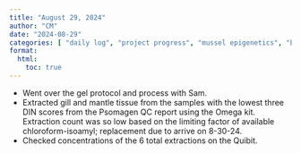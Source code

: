 ```yaml
---
title: "August 29, 2024"
author: "CM"
date: "2024-08-29"
categories: [ "daily log", "project progress", "mussel epigenetics", "benchwork"]
format:
  html:
    toc: true
---
```


-   Went over the gel protocol and process with Sam.\
-   Extracted gill and mantle tissue from the samples with the lowest three DIN scores from the Psomagen QC report using the Omega kit. Extraction count was so low based on the limiting factor of available chloroform-isoamyl; replacement due to arrive on 8-30-24.\
-   Checked concentrations of the 6 total extractions on the Quibit.
